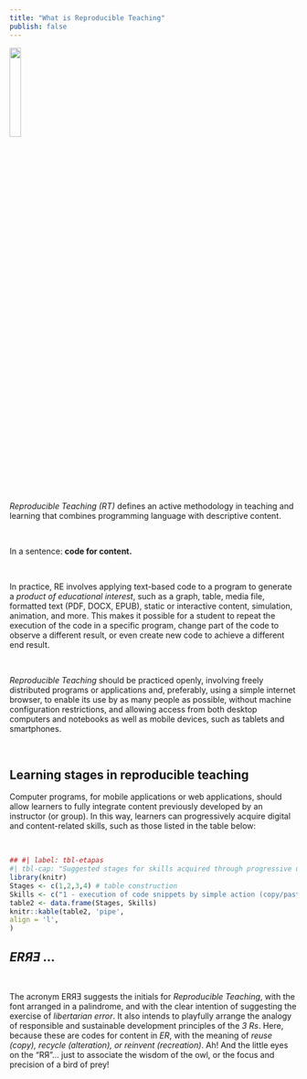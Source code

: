 ```yaml
---
title: "What is Reproducible Teaching"
publish: false
---
```


<!-- ::: {layout="[ 30, 110 ]"} -->
<!-- ::: {#first-column} -->
![](avatar.png){width="20%" fig-align="left"}
<!-- ::: -->

<!-- ::: {#second-column} -->
| *Reproducible Teaching (RT)* defines an active methodology in teaching and learning that combines programming language with descriptive content.
\

| In a sentence: **code for content.**
\

| In practice, RE involves applying text-based code to a program to generate a *product of educational interest*, such as a graph, table, media file, formatted text (PDF, DOCX, EPUB), static or interactive content, simulation, animation, and more. This makes it possible for a student to repeat the execution of the code in a specific program, change part of the code to observe a different result, or even create new code to achieve a different end result.
\

| *Reproducible Teaching* should be practiced openly, involving freely distributed programs or applications and, preferably, using a simple internet browser, to enable its use by as many people as possible, without machine configuration restrictions, and allowing access from both desktop computers and notebooks as well as mobile devices, such as tablets and smartphones.
\


## Learning stages in reproducible teaching

| Computer programs, for mobile applications or web applications, should allow learners to fully integrate content previously developed by an instructor (or group). In this way, learners can progressively acquire digital and content-related skills, such as those listed in the table below:
\


```r
## #| label: tbl-etapas
#| tbl-cap: "Suggested stages for skills acquired through progressive use of tools in *RE*."
library(knitr)
Stages <- c(1,2,3,4) # table construction
Skills <- c("1 - execution of code snippets by simple action (copy/paste), and even insertion of code directly into *snippets* for reproduction/editing on a web page (JavaScript): ability to reproduce results (calculations, equations, graphs, tables, diagrams, etc.), as in static information found in textbooks and scientific articles", "2 - execution with modification of text, parameters, and variables: ability to understand the problem under analysis and prospect for new tentative results", "3 - code modification: basic programming skills, code improvement, and algorithm analysis", "4 - code creation and use of packages: consolidated programming skills and use of advanced features of the chosen program")
table2 <- data.frame(Stages, Skills)
knitr::kable(table2, 'pipe',
align = 'l',
)
```

<!-- ::: -->
<!-- ::: -->

## *ERЯƎ* ... {.unnumbered}
\

| The acronym ERЯƎ suggests the initials for *Reproducible Teaching*, with the font arranged in a palindrome, and with the clear intention of suggesting the exercise of *libertarian error*. It also intends to playfully arrange the analogy of responsible and sustainable development principles of the *3 Rs*. Here, because these are codes for content in *ER*, with the meaning of *reuse (copy), recycle (alteration), or reinvent (recreation)*. Ah! And the little eyes on the "RЯ"... just to associate the wisdom of the owl, or the focus and precision of a bird of prey!
